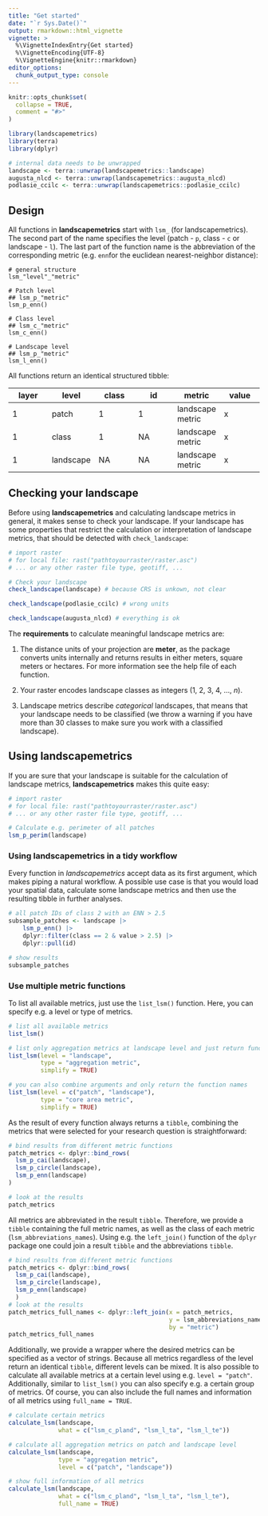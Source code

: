---
title: "Get started"
date: "`r Sys.Date()`"
output: rmarkdown::html_vignette
vignette: >
  %\VignetteIndexEntry{Get started}
  %\VignetteEncoding{UTF-8}
  %\VignetteEngine{knitr::rmarkdown}
editor_options: 
  chunk_output_type: console
---

```{r setup, include = FALSE}
knitr::opts_chunk$set(
  collapse = TRUE,
  comment = "#>"
)
```

```{r load_libraries_hidden, eval=TRUE, echo=FALSE, message=FALSE, results='hide'}
library(landscapemetrics)
library(terra)
library(dplyr)

# internal data needs to be unwrapped
landscape <- terra::unwrap(landscapemetrics::landscape)
augusta_nlcd <- terra::unwrap(landscapemetrics::augusta_nlcd)
podlasie_ccilc <- terra::unwrap(landscapemetrics::podlasie_ccilc)
```

## Design

All functions in **landscapemetrics** start with `lsm_` (for landscapemetrics). The second part of the name specifies the level (patch - `p`, class - `c` or landscape - `l`). The last part of the function name is the abbreviation of the corresponding metric (e.g. `enn`for the euclidean nearest-neighbor distance): 

```
# general structure
lsm_"level"_"metric"

# Patch level
## lsm_p_"metric"
lsm_p_enn()

# Class level
## lsm_c_"metric"
lsm_c_enn()

# Landscape level
## lsm_p_"metric"
lsm_l_enn()
```

All functions return an identical structured tibble:

<p style="text-align:center;">

| layer  | level | class | id | metric | value
| ------------- | -------------  | ------------- | ------------- | ------------- | ------------- | 
| 1 | patch  | 1 | 1 | landscape metric | x |
| 1 | class  | 1 | NA | landscape metric | x |
| 1 | landscape  | NA | NA | landscape metric | x |

</p>

## Checking your landscape

Before using **landscapemetrics** and calculating landscape metrics in general,
it makes sense to check your landscape. If your landscape has some properties that restrict the calculation or interpretation of landscape metrics, that should be detected with `check_landscape`:

```{r}
# import raster
# for local file: rast("pathtoyourraster/raster.asc")
# ... or any other raster file type, geotiff, ...

# Check your landscape
check_landscape(landscape) # because CRS is unkown, not clear

check_landscape(podlasie_ccilc) # wrong units

check_landscape(augusta_nlcd) # everything is ok
```

The **requirements** to calculate meaningful landscape metrics are:

1. The distance units of your projection are **meter**, as the package converts units internally and returns results in either meters, square meters or hectares. For more information see the help file of each function. 

2. Your raster encodes landscape classes as integers (1, 2, 3, 4, ..., *n*).

3. Landscape metrics describe *categorical* landscapes, that means that your landscape needs to be classified (we throw a warning if you have more than 30 classes to make sure you work with a classified landscape).

## Using **landscapemetrics**

If you are sure that your landscape is suitable for the calculation of landscape metrics, **landscapemetrics** makes this quite easy:

```{r, message=FALSE}
# import raster
# for local file: rast("pathtoyourraster/raster.asc")
# ... or any other raster file type, geotiff, ...

# Calculate e.g. perimeter of all patches
lsm_p_perim(landscape)
```

### Using **landscapemetrics** in a tidy workflow

Every function in *landscapemetrics* accept data as its first argument, which makes piping a natural workflow. A possible use case is that you would load your spatial data, calculate some landscape metrics and then use the resulting tibble in further analyses.

```{r, message=FALSE}
# all patch IDs of class 2 with an ENN > 2.5
subsample_patches <- landscape |> 
    lsm_p_enn() |>
    dplyr::filter(class == 2 & value > 2.5) |>
    dplyr::pull(id)

# show results
subsample_patches
``` 

### Use multiple metric functions

To list all available metrics, just use the `list_lsm()` function. Here, you can specify e.g. a level or type of metrics. 

```{r}
# list all available metrics
list_lsm()

# list only aggregation metrics at landscape level and just return function name
list_lsm(level = "landscape", 
         type = "aggregation metric", 
         simplify = TRUE)

# you can also combine arguments and only return the function names
list_lsm(level = c("patch", "landscape"), 
         type = "core area metric", 
         simplify = TRUE)
```

As the result of every function always returns a `tibble`, combining the metrics that were selected for your research question is straightforward:

```{r, message=FALSE}
# bind results from different metric functions
patch_metrics <- dplyr::bind_rows(
  lsm_p_cai(landscape),
  lsm_p_circle(landscape),
  lsm_p_enn(landscape)
)

# look at the results
patch_metrics 
```

All metrics are abbreviated in the result `tibble`. Therefore, we provide a `tibble` containing the full metric names, as well as the class of each metric (`lsm_abbreviations_names`). Using e.g. the `left_join()` function of the `dplyr` package one could join a result `tibble` and the abbreviations `tibble`.

```{r, message=FALSE}

# bind results from different metric functions
patch_metrics <- dplyr::bind_rows(
  lsm_p_cai(landscape),
  lsm_p_circle(landscape),
  lsm_p_enn(landscape)
  )
# look at the results
patch_metrics_full_names <- dplyr::left_join(x = patch_metrics,
                                             y = lsm_abbreviations_names, 
                                             by = "metric")
patch_metrics_full_names
```


Additionally, we provide a wrapper where the desired metrics can be specified as a vector of strings. Because all metrics regardless of the level return an identical `tibble`, different levels can be mixed. It is also possible to calculate all available metrics at a certain level using e.g. `level = "patch"`. Additionally, similar to `list_lsm()` you can also specify e.g. a certain group of metrics. Of course, you can also include the full names and information of all metrics using `full_name = TRUE`.

```{r, message=FALSE}
# calculate certain metrics
calculate_lsm(landscape, 
              what = c("lsm_c_pland", "lsm_l_ta", "lsm_l_te"))

# calculate all aggregation metrics on patch and landscape level
calculate_lsm(landscape, 
              type = "aggregation metric", 
              level = c("patch", "landscape"))

# show full information of all metrics
calculate_lsm(landscape, 
              what = c("lsm_c_pland", "lsm_l_ta", "lsm_l_te"),
              full_name = TRUE)
```
